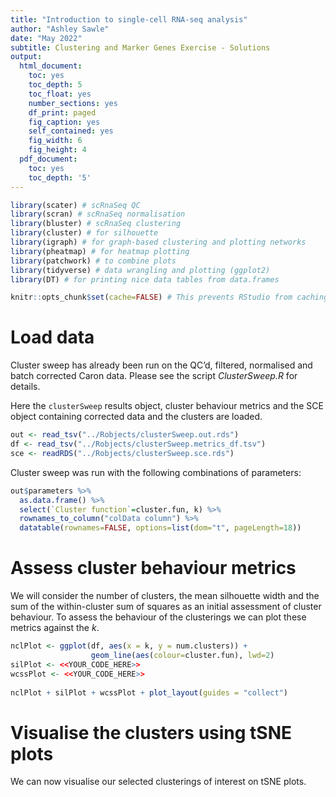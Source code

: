 ```yaml
---
title: "Introduction to single-cell RNA-seq analysis"
author: "Ashley Sawle"
date: "May 2022"
subtitle: Clustering and Marker Genes Exercise - Solutions
output:
  html_document:
    toc: yes
    toc_depth: 5
    toc_float: yes
    number_sections: yes
    df_print: paged
    fig_caption: yes
    self_contained: yes
    fig_width: 6
    fig_height: 4
  pdf_document:
    toc: yes
    toc_depth: '5'
---
```


```r
library(scater) # scRnaSeq QC
library(scran) # scRnaSeq normalisation
library(bluster) # scRnaSeq clustering
library(cluster) # for silhouette
library(igraph) # for graph-based clustering and plotting networks
library(pheatmap) # for heatmap plotting
library(patchwork) # to combine plots
library(tidyverse) # data wrangling and plotting (ggplot2)
library(DT) # for printing nice data tables from data.frames

knitr::opts_chunk$set(cache=FALSE) # This prevents RStudio from caching the results when you render the report
```

# Load data

Cluster sweep has already been run on the QC'd, filtered, normalised and batch
corrected Caron data. Please see the script *ClusterSweep.R* for details.

Here the `clusterSweep` results object, cluster behaviour metrics and the SCE
object containing corrected data and the clusters are loaded.

```r
out <- read_tsv("../Robjects/clusterSweep.out.rds")
df <- read_tsv("../Robjects/clusterSweep.metrics_df.tsv")
sce <- readRDS("../Robjects/clusterSweep.sce.rds")
```

Cluster sweep was run with the following combinations of parameters:

```r
out$parameters %>%
  as.data.frame() %>% 
  select(`Cluster function`=cluster.fun, k) %>% 
  rownames_to_column("colData column") %>% 
  datatable(rownames=FALSE, options=list(dom="t", pageLength=18))
```

# Assess cluster behaviour metrics

We will consider the number of clusters, the mean silhouette width and the sum
of the within-cluster sum of squares as an initial assessment of cluster
behaviour. To assess the behaviour of the clusterings we can plot these metrics
against the *k*.

```r
nclPlot <- ggplot(df, aes(x = k, y = num.clusters)) + 
                  geom_line(aes(colour=cluster.fun), lwd=2)
silPlot <- <<YOUR_CODE_HERE>>
wcssPlot <- <<YOUR_CODE_HERE>>
  
nclPlot + silPlot + wcssPlot + plot_layout(guides = "collect")
```



# Visualise the clusters using tSNE plots

We can now visualise our selected clusterings of interest on tSNE plots.

```r

```



